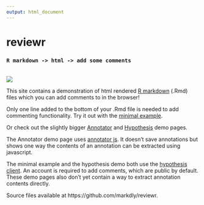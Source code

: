 ```yaml
---
output: html_document
---
```


# reviewr
### `R markdown -> html -> add some comments`

<br>
![](demo.png)
<br>

This site contains a demonstration of html rendered [R markdown](http://rmarkdown.rstudio.com/) (.Rmd) files which you can add comments to in the browser! 

Only one line added to the bottom of your .Rmd file is needed to add commenting functionality. Try it out with the [minimal example](minimal.html).

Or check out the slightly bigger [Annotator](annotator_demo.html) and [Hypothesis](hypothesis_demo.html) demo pages.

The Annotator demo page uses [annotator js](http://annotatorjs.org/). It doesn't save annotations but shows one way the contents of an annotation can be extracted using javascript.

The minimal example and the hypothesis demo both use the [hypothesis client](https://github.com/hypothesis/client). An account is required to add comments, which are public by default.  These demo pages also don't yet contain a way to extract annotation contents directly.

Source files available at https://github.com/markdly/reviewr.

